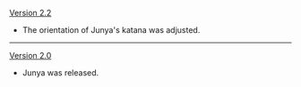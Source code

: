 {{Change History/Header}}
[[Version 2.2]]
* The orientation of Junya's katana was adjusted.
----
[[Version 2.0]]
* Junya was released.